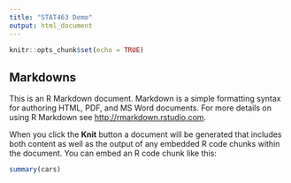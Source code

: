 ```yaml
---
title: "STAT463 Demo"
output: html_document
---
```


```r
knitr::opts_chunk$set(echo = TRUE)
```


## Markdowns

This is an R Markdown document. Markdown is a simple formatting syntax for authoring HTML, PDF, and MS Word documents. For more details on using R Markdown see <http://rmarkdown.rstudio.com>.

When you click the **Knit** button a document will be generated that includes both content as well as the output of any embedded R code chunks within the document. You can embed an R code chunk like this:

```r
summary(cars)
```

